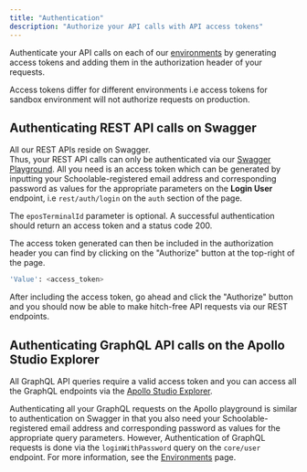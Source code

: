 ```yaml
---
title: "Authentication"
description: "Authorize your API calls with API access tokens"
---
```


Authenticate your API calls on each of our [environments](../home/environments) by generating access tokens and adding them in the authorization header of your requests.

<Warning>Access tokens differ for different environments i.e access tokens for sandbox environment will not authorize requests on production.</Warning>

## Authenticating REST API calls on Swagger

All our REST APIs reside on Swagger. <br/> 
Thus, your REST API calls can only be authenticated via our [Swagger Playground](https://api.schoolablesandbox.com/rest/swagger/#/). 
All you need is an access token which can be generated by inputting your Schoolable-registered email address and corresponding password 
as values for the appropriate parameters on the **Login User** endpoint, i.e ```rest/auth/login``` on the ```auth``` section of the page.

<Note> The ```eposTerminalId``` parameter is optional. A successful authentication should return an access token and a status code 200. </Note>

The access token generated can then be included in the authorization header you can find by clicking on 
the "Authorize" button at the top-right of the page. 

```bash
'Value': <access_token>
```

After including the access token, go ahead and click the "Authorize" button and you should now be able to make hitch-free API requests via our REST endpoints.


## Authenticating GraphQL API calls on the Apollo Studio Explorer

All GraphQL API queries require a valid access token and you can access all the GraphQL endpoints via the [Apollo Studio Explorer](https://studio.apollographql.com/sandbox/explorer). 

Authenticating all your GraphQL requests on the Apollo playground is similar to authentication on Swagger in that 
you also need your Schoolable-registered email address and corresponding password as values for the appropriate query parameters. However, 
Authentication of GraphQL requests is done via the ```loginWithPassword``` query on the ```core/user```
endpoint. For more information, see the [Environments](../home/environments) page.


